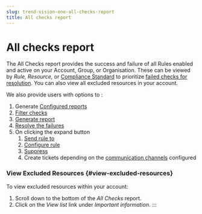 ```yaml
---
slug: trend-vision-one-all-checks-report
title: All checks report
---
```

# All checks report

The All Checks report provides the success and failure of all Rules enabled and active on your Account, Group, or Organisation. These can be viewed by *Rule,* *Resource,* or [Compliance Standard](compliance-reports.mdx) to prioritize [failed checks for resolution](failed-check-resolution.mdx). You can also view all excluded resources in your account.

We also provide users with options to :

1.  Generate [Configured reports](configured-reports.mdx)
2.  [Filter checks](filter-search.mdx)
3.  [Generate report](generate-download-report.mdx)
4.  [Resolve the failures](failed-check-resolution.mdx)
5.  On clicking the expand button
    1.  [Send rule to](send-rule.mdx)
    2.  [Configure rule](rules-configuration.mdx)
    3.  [Suppress](rules-suppress-check.mdx)
    4.  Create tickets depending on the [communication channels](communication-integrations.mdx) configured

### View Excluded Resources {#view-excluded-resources}

To view excluded resources within your account:

1.  Scroll down to the bottom of the *All Checks* report.
2.  Click on the *View list* link under *Important information*.
:::
